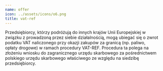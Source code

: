 ```yaml
---
name: offer
icon: ../assets/icons/o6.png
title: vat-ref
---
```

Przedsiębiorcy, którzy podróżują do innych krajów Unii Europejskiej w związku z prowadzoną przez siebie działalnością, mogą ubiegać się o zwrot podatku VAT naliczonego przy okazji zakupów za granicą (np. paliwo, opłaty drogowe) w ramach procedury VAT-REF. Procedura ta polega na złożeniu wniosku do zagranicznego urzędu skarbowego za pośrednictwem polskiego urzędu skarbowego właściwego ze względu na siedzibę przedsiębiorcy.
